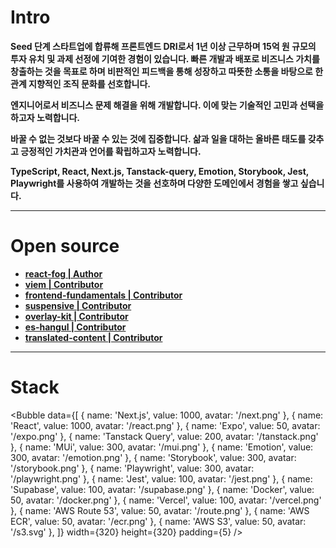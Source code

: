 
<OceanScene/>

# Intro

**Seed 단계 스타트업에 합류해 프론트엔드 DRI로서 1년 이상 근무하며 15억 원 규모의 투자 유치 및 과제 선정에 기여한 경험이 있습니다. 빠른 개발과 배포로 비즈니스 가치를 창출하는 것을 목표로 하며 비판적인 피드백을 통해 성장하고 따뜻한 소통을 바탕으로 한 관계 지향적인 조직 문화를 선호합니다.**

**엔지니어로서 비즈니스 문제 해결을 위해 개발합니다. 이에 맞는 기술적인 고민과 선택을 하고자 노력합니다.**

**바꿀 수 없는 것보다 바꿀 수 있는 것에 집중합니다. 삶과 일을 대하는 올바른 태도를 갖추고 긍정적인 가치관과 언어를 확립하고자 노력합니다.**

**TypeScript, React, Next.js, Tanstack-query, Emotion, Storybook, Jest, Playwright를 사용하여 개발하는 것을 선호하며 다양한 도메인에서 경험을 쌓고 싶습니다.**

---

# Open source
- [**react-fog | Author**](https://www.npmjs.com/package/react-fog)
- [**viem | Contributor**](https://github.com/wevm/viem/pulls?q=fe-dudu)
- [**frontend-fundamentals | Contributor**](https://github.com/toss/frontend-fundamentals/issues?q=is%3Apr+author%3Afe-dudu)
- [**suspensive | Contributor**](https://github.com/toss/suspensive/pulls?q=is%3Apr+author%3Afe-dudu)
- [**overlay-kit | Contributor**](https://github.com/toss/overlay-kit/pulls?q=is%3Apr+author%3Afe-dudu)
- [**es-hangul | Contributor**](https://github.com/toss/es-hangul/pulls?q=is%3Apr+author%3Afe-dudu)
- [**translated-content | Contributor**](https://github.com/mdn/translated-content/pulls?q=is%3Apr+is%3Aclosed+author%3Afe-dudu)

---

# Stack

<Bubble
  data={[
    { name: 'Next.js', value: 1000, avatar: '/next.png' },
    { name: 'React', value: 1000, avatar: '/react.png' },
    { name: 'Expo', value: 50, avatar: '/expo.png' },
    { name: 'Tanstack Query', value: 200, avatar: '/tanstack.png' },
    { name: 'MUi', value: 300, avatar: '/mui.png' },
    { name: 'Emotion', value: 300, avatar: '/emotion.png' },
    { name: 'Storybook', value: 300, avatar: '/storybook.png' },
    { name: 'Playwright', value: 300, avatar: '/playwright.png' },
    { name: 'Jest', value: 100, avatar: '/jest.png' },
    { name: 'Supabase', value: 100, avatar: '/supabase.png' },
    { name: 'Docker', value: 50, avatar: '/docker.png' },
    { name: 'Vercel', value: 100, avatar: '/vercel.png' },
    { name: 'AWS Route 53', value: 50, avatar: '/route.png' },
    { name: 'AWS ECR', value: 50, avatar: '/ecr.png' },
    { name: 'AWS S3', value: 50, avatar: '/s3.svg' },
  ]}
  width={320}
  height={320}
  padding={5}
/>
